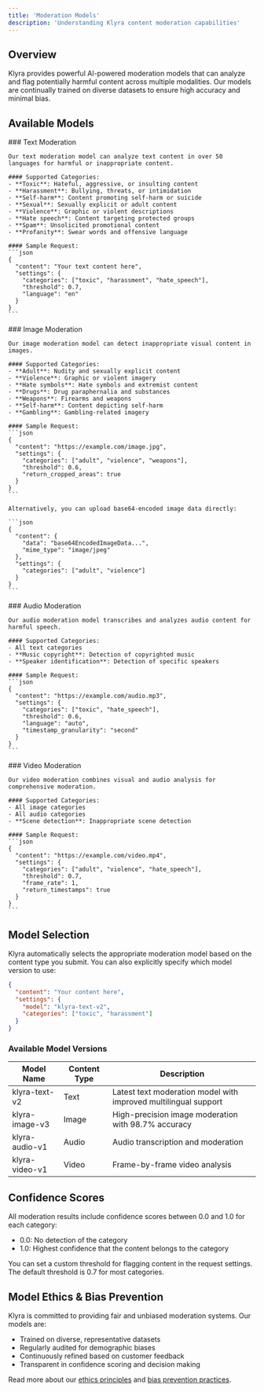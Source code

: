 ```yaml
---
title: 'Moderation Models'
description: 'Understanding Klyra content moderation capabilities'
---
```


## Overview

Klyra provides powerful AI-powered moderation models that can analyze and flag potentially harmful content across multiple modalities. Our models are continually trained on diverse datasets to ensure high accuracy and minimal bias.

## Available Models

<Tabs>
  <Tab title="Text">
    ### Text Moderation

    Our text moderation model can analyze text content in over 50 languages for harmful or inappropriate content.

    #### Supported Categories:
    - **Toxic**: Hateful, aggressive, or insulting content
    - **Harassment**: Bullying, threats, or intimidation
    - **Self-harm**: Content promoting self-harm or suicide
    - **Sexual**: Sexually explicit or adult content
    - **Violence**: Graphic or violent descriptions
    - **Hate speech**: Content targeting protected groups
    - **Spam**: Unsolicited promotional content
    - **Profanity**: Swear words and offensive language

    #### Sample Request:
    ```json
    {
      "content": "Your text content here",
      "settings": {
        "categories": ["toxic", "harassment", "hate_speech"],
        "threshold": 0.7,
        "language": "en"
      }
    }
    ```
  </Tab>
  <Tab title="Images">
    ### Image Moderation

    Our image moderation model can detect inappropriate visual content in images.

    #### Supported Categories:
    - **Adult**: Nudity and sexually explicit content
    - **Violence**: Graphic or violent imagery
    - **Hate symbols**: Hate symbols and extremist content
    - **Drugs**: Drug paraphernalia and substances
    - **Weapons**: Firearms and weapons
    - **Self-harm**: Content depicting self-harm
    - **Gambling**: Gambling-related imagery

    #### Sample Request:
    ```json
    {
      "content": "https://example.com/image.jpg",
      "settings": {
        "categories": ["adult", "violence", "weapons"],
        "threshold": 0.6,
        "return_cropped_areas": true
      }
    }
    ```
    
    Alternatively, you can upload base64-encoded image data directly:
    
    ```json
    {
      "content": {
        "data": "base64EncodedImageData...",
        "mime_type": "image/jpeg"
      },
      "settings": {
        "categories": ["adult", "violence"]
      }
    }
    ```
  </Tab>
  <Tab title="Audio">
    ### Audio Moderation

    Our audio moderation model transcribes and analyzes audio content for harmful speech.

    #### Supported Categories:
    - All text categories
    - **Music copyright**: Detection of copyrighted music
    - **Speaker identification**: Detection of specific speakers

    #### Sample Request:
    ```json
    {
      "content": "https://example.com/audio.mp3",
      "settings": {
        "categories": ["toxic", "hate_speech"],
        "threshold": 0.6,
        "language": "auto",
        "timestamp_granularity": "second"
      }
    }
    ```
  </Tab>
  <Tab title="Video">
    ### Video Moderation

    Our video moderation combines visual and audio analysis for comprehensive moderation.

    #### Supported Categories:
    - All image categories
    - All audio categories
    - **Scene detection**: Inappropriate scene detection

    #### Sample Request:
    ```json
    {
      "content": "https://example.com/video.mp4",
      "settings": {
        "categories": ["adult", "violence", "hate_speech"],
        "threshold": 0.7,
        "frame_rate": 1,
        "return_timestamps": true
      }
    }
    ```
  </Tab>
</Tabs>

## Model Selection

Klyra automatically selects the appropriate moderation model based on the content type you submit. You can also explicitly specify which model version to use:

```json
{
  "content": "Your content here",
  "settings": {
    "model": "klyra-text-v2",
    "categories": ["toxic", "harassment"]
  }
}
```

### Available Model Versions

| Model Name | Content Type | Description |
|------------|--------------|-------------|
| klyra-text-v2 | Text | Latest text moderation model with improved multilingual support |
| klyra-image-v3 | Image | High-precision image moderation with 98.7% accuracy |
| klyra-audio-v1 | Audio | Audio transcription and moderation |
| klyra-video-v1 | Video | Frame-by-frame video analysis |

## Confidence Scores

All moderation results include confidence scores between 0.0 and 1.0 for each category:
- 0.0: No detection of the category
- 1.0: Highest confidence that the content belongs to the category

You can set a custom threshold for flagging content in the request settings. The default threshold is 0.7 for most categories.

## Model Ethics & Bias Prevention

Klyra is committed to providing fair and unbiased moderation systems. Our models are:

- Trained on diverse, representative datasets
- Regularly audited for demographic biases
- Continuously refined based on customer feedback
- Transparent in confidence scoring and decision making

Read more about our [ethics principles](/essentials/ethics) and [bias prevention practices](/essentials/bias-prevention). 